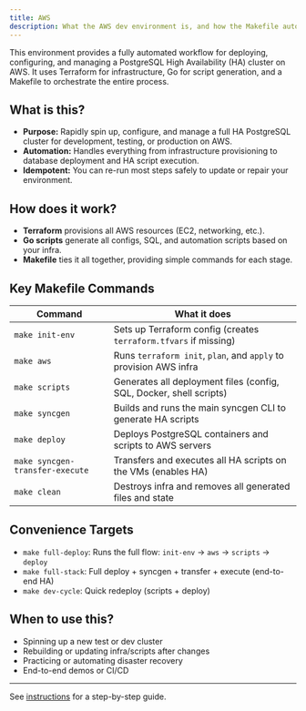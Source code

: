 ```yaml
---
title: AWS
description: What the AWS dev environment is, and how the Makefile automates cluster setup
---
```


This environment provides a fully automated workflow for deploying, configuring, and managing a PostgreSQL High Availability (HA) cluster on AWS. It uses Terraform for infrastructure, Go for script generation, and a Makefile to orchestrate the entire process.

## What is this?
- **Purpose:** Rapidly spin up, configure, and manage a full HA PostgreSQL cluster for development, testing, or production on AWS.
- **Automation:** Handles everything from infrastructure provisioning to database deployment and HA script execution.
- **Idempotent:** You can re-run most steps safely to update or repair your environment.

## How does it work?
- **Terraform** provisions all AWS resources (EC2, networking, etc.).
- **Go scripts** generate all configs, SQL, and automation scripts based on your infra.
- **Makefile** ties it all together, providing simple commands for each stage.

## Key Makefile Commands

| Command                     | What it does                                                                 |
|-----------------------------|------------------------------------------------------------------------------|
| `make init-env`             | Sets up Terraform config (creates `terraform.tfvars` if missing)              |
| `make aws`                  | Runs `terraform init`, `plan`, and `apply` to provision AWS infra             |
| `make scripts`              | Generates all deployment files (config, SQL, Docker, shell scripts)           |
| `make syncgen`              | Builds and runs the main syncgen CLI to generate HA scripts                   |
| `make deploy`               | Deploys PostgreSQL containers and scripts to AWS servers                      |
| `make syncgen-transfer-execute` | Transfers and executes all HA scripts on the VMs (enables HA)            |
| `make clean`                | Destroys infra and removes all generated files and state                      |

## Convenience Targets
- `make full-deploy`: Runs the full flow: `init-env` → `aws` → `scripts` → `deploy`
- `make full-stack`: Full deploy + syncgen + transfer + execute (end-to-end HA)
- `make dev-cycle`: Quick redeploy (scripts + deploy)

## When to use this?
- Spinning up a new test or dev cluster
- Rebuilding or updating infra/scripts after changes
- Practicing or automating disaster recovery
- End-to-end demos or CI/CD

---

See [instructions](./instructions.mdx) for a step-by-step guide.
